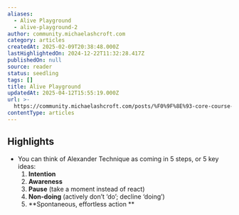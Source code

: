 ```yaml
---
aliases:
  - Alive Playground
  - alive-playground-2
author: community.michaelashcroft.com
category: articles
createdAt: 2025-02-09T20:38:48.000Z
lastHighlightedOn: 2024-12-22T11:32:28.417Z
publishedOn: null
source: reader
status: seedling
tags: []
title: Alive Playground
updatedAt: 2025-04-12T15:55:19.000Z
url: >-
  https://community.michaelashcroft.com/posts/%F0%9F%8E%93-core-course-extra-credit-introduction-to-alexander-technique-its-not-posture-lulie-tanett-3100-words
contentType: articles
---
```

## Highlights

- You can think of Alexander Technique as coming in 5 steps, or 5 key ideas:
  1. **Intention**
  2. **Awareness**
  3. **Pause** (take a moment instead of react)
  4. **Non-doing** (actively don’t ‘do’; decline ‘doing’)
  5. **Spontaneous, effortless action
  **
